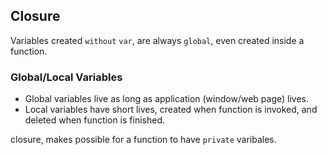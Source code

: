 ## Closure

Variables created `without` `var`, are always `global`, even created inside a function.

### Global/Local Variables

- Global variables live as long as application (window/web page) lives.
- Local variables have short lives, created when function is invoked, and deleted when function is finished.

closure, makes possible for a function to have `private` varibales.
